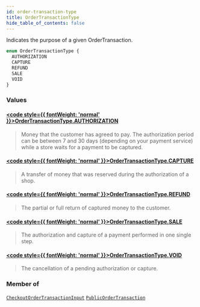 ```yaml
---
id: order-transaction-type
title: OrderTransactionType
hide_table_of_contents: false
---
```








Indicates the purpose of a given OrderTransaction.

```graphql
enum OrderTransactionType {
  AUTHORIZATION
  CAPTURE
  REFUND
  SALE
  VOID
}
```


### Values

#### [<code style={{ fontWeight: 'normal' }}>OrderTransactionType.<b>AUTHORIZATION</b></code>](#) 
> Money that the customer has agreed to pay.
The authorization period can be between 7 and 30 days (depending on your
payment service) while a store waits for a payment to be captured.
> 

#### [<code style={{ fontWeight: 'normal' }}>OrderTransactionType.<b>CAPTURE</b></code>](#) 
> A transfer of money that was reserved during the authorization of a shop.
> 

#### [<code style={{ fontWeight: 'normal' }}>OrderTransactionType.<b>REFUND</b></code>](#) 
> The partial or full return of captured money to the customer.
> 

#### [<code style={{ fontWeight: 'normal' }}>OrderTransactionType.<b>SALE</b></code>](#) 
> The authorization and capture of a payment performed in one single step.
> 

#### [<code style={{ fontWeight: 'normal' }}>OrderTransactionType.<b>VOID</b></code>](#) 
> The cancellation of a pending authorization or capture.
> 



### Member of

[`CheckoutOrderTransactionInput`](/demand/api/graphql-storefront/reference/inputs/checkout-order-transaction-input)  <Badge class="secondary" text="input"/><Bullet />[`PublicOrderTransaction`](/demand/api/graphql-storefront/reference/objects/public-order-transaction)  <Badge class="secondary" text="object"/>



